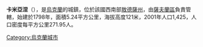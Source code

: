 {{coord|48|11|16|N|29|55|52|E|scale:30000|display=title}}

'''卡米亞涅'''（{{lang-uk|Кам'яне}}），是[[烏克蘭|烏克蘭]]的城鎮，位於該國西南部[[敖德薩州|敖德薩州]]，由[[薩夫蘭區|薩夫蘭區]]負責管轄，始建於1798年，面積5.24平方公里，海拔高度121米，2001年人口1,425，人口密度每平方公里271.95人。

{{Ukraine-geo-stub}}
[[Category:烏克蘭城市|Category:烏克蘭城市]]